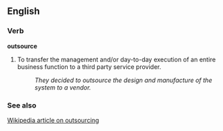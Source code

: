 ==English==

===Verb===
'''outsource'''
#To transfer the management and/or day-to-day execution of an entire business function to a third party service provider. 
#:''They decided to outsource the design and manufacture of the system to a vendor.''

===See also===
[[w:Outsource|Wikipedia article on outsourcing]]